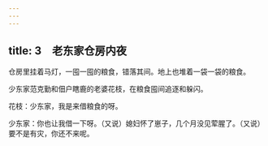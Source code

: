```yaml
---
---
---
```

title: 3　老东家仓房内夜
---




仓房里挂着马灯，一囤一囤的粮食，错落其间。地上也堆着一袋一袋的粮食。

少东家范克勤和佃户瞎鹿的老婆花枝，在粮食囤间追逐和躲闪。

花枝：少东家，我是来借粮食的呀。

少东家：你也让我借一下呀。（又说）媳妇怀了崽子，几个月没见荤腥了。（又说）要不是有灾，你还不来呢。